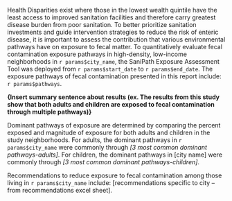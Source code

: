 Health Disparities exist where those in the lowest wealth quintile have the least access to improved sanitation facilities and therefore carry greatest disease burden from poor sanitation. To better prioritize sanitation investments and guide intervention strategies to reduce the risk of enteric disease, it is important to assess the contribution that various environmental pathways have on exposure to fecal matter.
To quantitatively evaluate fecal contamination exposure pathways in high-density, low-income neighborhoods in `r params$city_name`, the SaniPath Exposure Assessment Tool was deployed from `r params$start_date` to `r params$end_date`. The exposure pathways of fecal contamination presented in this report include: `r params$pathways`. 

**{Insert summary sentence about results (ex. The results from this study show that both adults and children are exposed to fecal contamination through multiple pathways)}**

Dominant pathways of exposure are determined by comparing the percent exposed and magnitude of exposure for both adults and children in the study neighborhoods. For adults, the dominant pathways in `r params$city_name` were commonly through *[3 most common dominant pathways-adults]*.  For children, the dominant pathways in [city name] were commonly through *[3 most common dominant pathways-children]*.

Recommendations to reduce exposure to fecal contamination among those living in `r params$city_name` include: [recommendations specific to city – from recommendations excel sheet]. 

